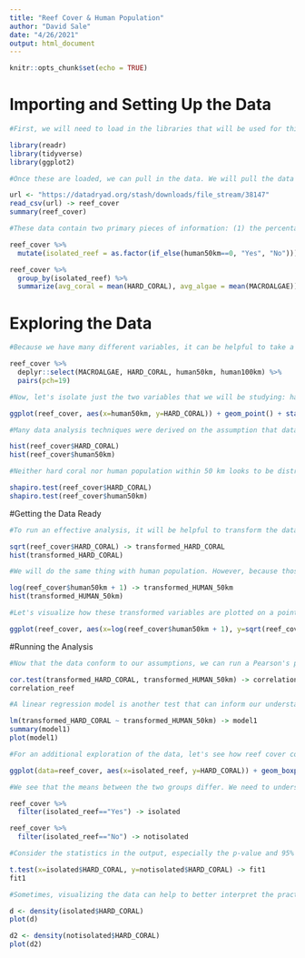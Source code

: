 ```yaml
---
title: "Reef Cover & Human Population"
author: "David Sale"
date: "4/26/2021"
output: html_document
---
```


```r
knitr::opts_chunk$set(echo = TRUE)
```

# Importing and Setting Up the Data

```r
#First, we will need to load in the libraries that will be used for this analysis. Make sure to install any packages (install.packages) that you do not already have before running this code.

library(readr)
library(tidyverse)
library(ggplot2)

#Once these are loaded, we can pull in the data. We will pull the data directly from its online repository, rather than downloading it to our devices. There should be 1,708 rows of data. 

url <- "https://datadryad.org/stash/downloads/file_stream/38147"
read_csv(url) -> reef_cover
summary(reef_cover)

```

```r
#These data contain two primary pieces of information: (1) the percentage of a reef that is covered in hard coral or macroalgae, and (2) the number of humans living proximate to that reef. Let's create a new variable that isolates reefs that have no recorded human population living within 50 kilometers. We will use this variable later. 

reef_cover %>%
  mutate(isolated_reef = as.factor(if_else(human50km==0, "Yes", "No"))) -> reef_cover

reef_cover %>%
  group_by(isolated_reef) %>%
  summarize(avg_coral = mean(HARD_CORAL), avg_algae = mean(MACROALGAE))

```

# Exploring the Data

```r
#Because we have many different variables, it can be helpful to take a quick look at how the variables of interest compare. Pairwise comparisons are a useful way to describe a pattern of mean differences between groups of variables. Here, we are especially interested in the relationships between the cover variables (macroalgae and hard coral) and population variables (humans within 50 km and 100 km). 

reef_cover %>%
  deplyr::select(MACROALGAE, HARD_CORAL, human50km, human100km) %>%
  pairs(pch=19)

```

```r
#Now, let's isolate just the two variables that we will be studying: hard coral cover and human population within 50 km of the reef. On the x-axis we have human population within 50 km, and on the y-axis we have the percentage of reef covered in hard coral. Consider what this is showing about the relationship between these two variables. 

ggplot(reef_cover, aes(x=human50km, y=HARD_CORAL)) + geom_point() + stat_smooth(method ="lm")

```

```r
#Many data analysis techniques were derived on the assumption that data are distributed normally. Before we can identify which method may be most appropriate, it is important to test for normality and see how our data behave. We can do this visually at first before running a statistical test. 

hist(reef_cover$HARD_CORAL)
hist(reef_cover$human50km)

#Neither hard coral nor human population within 50 km looks to be distributed normally. Human population is particularly skewed. We can use a statistical test to verify the visual distribution. 

shapiro.test(reef_cover$HARD_CORAL)
shapiro.test(reef_cover$human50km)

```

#Getting the Data Ready

```r
#To run an effective analysis, it will be helpful to transform the data so that it conforms better to assumptions of normality. However, remember this transformation with analyzing the results, as the units will no longer correspond to the original properties.

sqrt(reef_cover$HARD_CORAL) -> transformed_HARD_CORAL
hist(transformed_HARD_CORAL)

```

```r
#We will do the same thing with human population. However, because those data are more unevenly distributed and skewed toward zero, we will use a different transformation. 

log(reef_cover$human50km + 1) -> transformed_HUMAN_50km
hist(transformed_HUMAN_50km)

```

```r
#Let's visualize how these transformed variables are plotted on a point chart, just like we did before we transformed it. Consider how this differs from the original plot. The data points are more evenly distributed, which suggests that our transformations were effective. However, notice the relatively flat regression line that is fit through the data points. 

ggplot(reef_cover, aes(x=log(reef_cover$human50km + 1), y=sqrt(reef_cover$HARD_CORAL))) + geom_point() + xlab("Logarithm of human population density within 50 km") + ylab("Transformed hard coral cover") + stat_smooth(method ="lm")

```

#Running the Analysis 

```r
#Now that the data conform to our assumptions, we can run a Pearson's product-moment correlation between the transformed hard coral coverage and transformed population density. Once the model is derived, consider each statistic in the output, with particular attention to the p-value and correlation coefficient. 

cor.test(transformed_HARD_CORAL, transformed_HUMAN_50km) -> correlation_reef
correlation_reef

```

```r
#A linear regression model is another test that can inform our understanding of the relationship between the two variables here. Given the weak correlation, further exploration of this relationship is warranted, especially given that our initial results are different from those reported by Bruno and Valdivia. 

lm(transformed_HARD_CORAL ~ transformed_HUMAN_50km) -> model1
summary(model1)
plot(model1)
```


```r
#For an additional exploration of the data, let's see how reef cover compares between isolated reefs and reefs closer to humans. Isolated reefs report no human presence within 50 km, and non-isolated reefs are all others. Consider the boxplot for these two groups and what they tell us about the data. How do the means compare to those summarized earlier in the analysis? 

ggplot(data=reef_cover, aes(x=isolated_reef, y=HARD_CORAL)) + geom_boxplot(notch=TRUE)

```

```r
#We see that the means between the two groups differ. We need to understand if this difference is statistically significant, however, especially considering the uneven sample sizes between isolated and non-isolated reefs. Two sample t-tests are a useful statistic to run because it can account for the differences in sample size. Let's create two new data frames that represent data only from isolated reefs, and only data from non-isolated reefs. 

reef_cover %>%
  filter(isolated_reef=="Yes") -> isolated

reef_cover %>%
  filter(isolated_reef=="No") -> notisolated

#Consider the statistics in the output, especially the p-value and 95% confidence interval. Look at the means reported from the t-test and the means that were visualized in the boxplot. 

t.test(x=isolated$HARD_CORAL, y=notisolated$HARD_CORAL) -> fit1
fit1

```

```r
#Sometimes, visualizing the data can help to better interpret the practical or biological significance. Consider the density plots for both the isolated reefs and more disturbed reefs and think about how they inform what you think about differences. Do all isolated reefs have higher hard coral cover than more disturbed reefs? 

d <- density(isolated$HARD_CORAL)
plot(d)

d2 <- density(notisolated$HARD_CORAL)
plot(d2)

```

